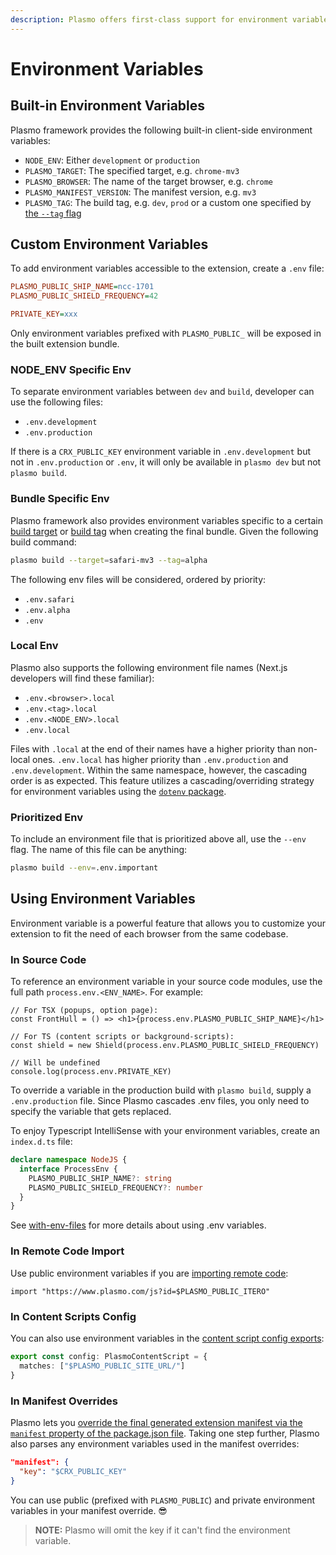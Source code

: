```yaml
---
description: Plasmo offers first-class support for environment variables. Learn how to use them in your browser extension.
---
```


# Environment Variables

## Built-in Environment Variables

Plasmo framework provides the following built-in client-side environment variables:

- `NODE_ENV`: Either `development` or `production`
- `PLASMO_TARGET`: The specified target, e.g. `chrome-mv3`
- `PLASMO_BROWSER`: The name of the target browser, e.g. `chrome`
- `PLASMO_MANIFEST_VERSION`: The manifest version, e.g. `mv3`
- `PLASMO_TAG`: The build tag, e.g. `dev`, `prod` or a custom one specified by [the `--tag` flag](/workflows/build#with-a-custom-tag)

## Custom Environment Variables

To add environment variables accessible to the extension, create a `.env` file:

```ini
PLASMO_PUBLIC_SHIP_NAME=ncc-1701
PLASMO_PUBLIC_SHIELD_FREQUENCY=42

PRIVATE_KEY=xxx
```

Only environment variables prefixed with `PLASMO_PUBLIC_` will be exposed in the built extension bundle.

### NODE_ENV Specific Env

To separate environment variables between `dev` and `build`, developer can use the following files:

- `.env.development`
- `.env.production`

If there is a `CRX_PUBLIC_KEY` environment variable in `.env.development` but not in `.env.production` or `.env`, it will only be available in `plasmo dev` but not `plasmo build`.

### Bundle Specific Env

Plasmo framework also provides environment variables specific to a certain [build target](/workflows/build#with-a-specific-target) or [build tag](/workflows/build#with-a-custom-tag) when creating the final bundle. Given the following build command:

```sh
plasmo build --target=safari-mv3 --tag=alpha
```

The following env files will be considered, ordered by priority:

- `.env.safari`
- `.env.alpha`
- `.env`

### Local Env

Plasmo also supports the following environment file names (Next.js developers will find these familiar):

- `.env.<browser>.local`
- `.env.<tag>.local`
- `.env.<NODE_ENV>.local`
- `.env.local`

Files with `.local` at the end of their names have a higher priority than non-local ones. `.env.local` has higher priority than `.env.production` and `.env.development`. Within the same namespace, however, the cascading order is as expected. This feature utilizes a cascading/overriding strategy for environment variables using the [`dotenv` package](https://www.npmjs.com/package/dotenv).

### Prioritized Env

To include an environment file that is prioritized above all, use the `--env` flag. The name of this file can be anything:

```sh
plasmo build --env=.env.important
```

## Using Environment Variables

Environment variable is a powerful feature that allows you to customize your extension to fit the need of each browser from the same codebase.

### In Source Code

To reference an environment variable in your source code modules, use the full path `process.env.<ENV_NAME>`. For example:

```tsx
// For TSX (popups, option page):
const FrontHull = () => <h1>{process.env.PLASMO_PUBLIC_SHIP_NAME}</h1>

// For TS (content scripts or background-scripts):
const shield = new Shield(process.env.PLASMO_PUBLIC_SHIELD_FREQUENCY)

// Will be undefined
console.log(process.env.PRIVATE_KEY)
```

To override a variable in the production build with `plasmo build`, supply a `.env.production` file. Since Plasmo cascades .env files, you only need to specify the variable that gets replaced.

To enjoy Typescript IntelliSense with your environment variables, create an `index.d.ts` file:

```ts
declare namespace NodeJS {
  interface ProcessEnv {
    PLASMO_PUBLIC_SHIP_NAME?: string
    PLASMO_PUBLIC_SHIELD_FREQUENCY?: number
  }
}
```

See [with-env-files](https://github.com/PlasmoHQ/examples/tree/main/with-env-files) for more details about using .env variables.

### In Remote Code Import

Use public environment variables if you are [importing remote code](/browser-extension/remote-code):

```tsx
import "https://www.plasmo.com/js?id=$PLASMO_PUBLIC_ITERO"
```

### In Content Scripts Config

You can also use environment variables in the [content script config exports](/browser-extension/content-scripts#customizing-content-script-config):

```ts
export const config: PlasmoContentScript = {
  matches: ["$PLASMO_PUBLIC_SITE_URL/"]
}
```

### In Manifest Overrides

Plasmo lets you [override the final generated extension manifest via the `manifest` property of the package.json file](/customization/manifest). Taking one step further, Plasmo also parses any environment variables used in the manifest overrides:

```json
"manifest": {
  "key": "$CRX_PUBLIC_KEY"
}
```

You can use public (prefixed with `PLASMO_PUBLIC`) and private environment variables in your manifest override. 😎

> **NOTE:** Plasmo will omit the key if it can't find the environment variable.
